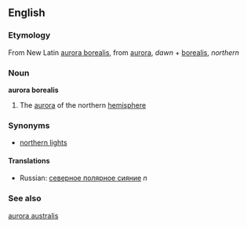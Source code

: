 {{wikipedia}}
==English==
===Etymology===
From New Latin [[aurora borealis]], from {{L.}} [[aurora]], ''dawn'' + [[borealis]], ''northern''

===Noun===
'''aurora borealis''' 
#The [[aurora]] of the northern [[hemisphere]]

===Synonyms===
*[[northern lights]]

====Translations====
*Russian: [[северное полярное сияние]] ''n''

===See also===
[[aurora australis]]